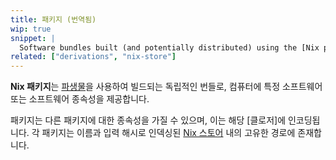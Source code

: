 ```yaml
---
title: 패키지 (번역됨)
wip: true
snippet: |
  Software bundles built (and potentially distributed) using the [Nix package manager](/concepts/nix) (이하 내용은 원본 유지)
related: ["derivations", "nix-store"]
---
```


**Nix 패키지**는 [파생물][derivations]을 사용하여 빌드되는 독립적인 번들로, 컴퓨터에 특정 소프트웨어 또는 소프트웨어 종속성을 제공합니다.

패키지는 다른 패키지에 대한 종속성을 가질 수 있으며, 이는 해당 [클로저]에 인코딩됩니다. 각 패키지는 이름과 입력 해시로 인덱싱된 [Nix 스토어](https://www.google.com/search?q=/concepts/nix-store) 내의 고유한 경로에 존재합니다.

[closure]: /concepts/closures
[derivations]: /concepts/derivations
